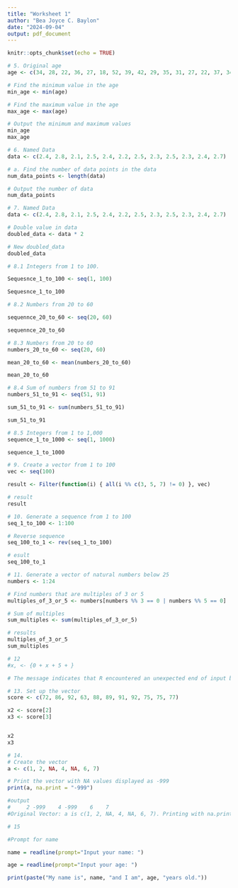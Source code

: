 ```yaml
---
title: "Worksheet 1"
author: "Bea Joyce C. Baylon"
date: "2024-09-04"
output: pdf_document
---
```


```r
knitr::opts_chunk$set(echo = TRUE)
```

```r
# 5. Original age 
age <- c(34, 28, 22, 36, 27, 18, 52, 39, 42, 29, 35, 31, 27, 22, 37, 34, 19, 20, 57, 49, 50, 37, 46, 25, 17, 37, 42, 53, 41, 51, 35, 24, 33, 41)

# Find the minimum value in the age
min_age <- min(age)

# Find the maximum value in the age
max_age <- max(age)

# Output the minimum and maximum values
min_age
max_age
```

```r
# 6. Named Data
data <- c(2.4, 2.8, 2.1, 2.5, 2.4, 2.2, 2.5, 2.3, 2.5, 2.3, 2.4, 2.7)

# a. Find the number of data points in the data
num_data_points <- length(data)

# Output the number of data 
num_data_points
```

```r
# 7. Named Data
data <- c(2.4, 2.8, 2.1, 2.5, 2.4, 2.2, 2.5, 2.3, 2.5, 2.3, 2.4, 2.7)

# Double value in data 
doubled_data <- data * 2

# New doubled_data
doubled_data
```

```r
# 8.1 Integers from 1 to 100.

Sequesnce_1_to_100 <- seq(1, 100)

Sequesnce_1_to_100
```
```r
# 8.2 Numbers from 20 to 60

sequennce_20_to_60 <- seq(20, 60)

sequennce_20_to_60
```
```r
# 8.3 Numbers from 20 to 60
numbers_20_to_60 <- seq(20, 60)

mean_20_to_60 <- mean(numbers_20_to_60)

mean_20_to_60
```

```r
# 8.4 Sum of numbers from 51 to 91
numbers_51_to_91 <- seq(51, 91)

sum_51_to_91 <- sum(numbers_51_to_91)

sum_51_to_91
```

```r
# 8.5 Integers from 1 to 1,000
sequence_1_to_1000 <- seq(1, 1000)

sequence_1_to_1000
```

```r
# 9. Create a vector from 1 to 100
vec <- seq(100)

result <- Filter(function(i) { all(i %% c(3, 5, 7) != 0) }, vec)

# result
result

```
```r
# 10. Generate a sequence from 1 to 100
seq_1_to_100 <- 1:100

# Reverse sequence
seq_100_to_1 <- rev(seq_1_to_100)

# esult
seq_100_to_1

```
```r
# 11. Generate a vector of natural numbers below 25
numbers <- 1:24

# Find numbers that are multiples of 3 or 5
multiples_of_3_or_5 <- numbers[numbers %% 3 == 0 | numbers %% 5 == 0]

# Sum of multiples
sum_multiples <- sum(multiples_of_3_or_5)

# results
multiples_of_3_or_5
sum_multiples

```
```r
# 12
#x, <- {0 + x + 5 + }

# The message indicates that R encountered an unexpected end of input because the expression is not complete. R is expecting more input to finish the statement.

```
```r
# 13. Set up the vector
score <- c(72, 86, 92, 63, 88, 89, 91, 92, 75, 75, 77)

x2 <- score[2]
x3 <- score[3]


x2
x3

```
```r
# 14. 
# Create the vector
a <- c(1, 2, NA, 4, NA, 6, 7)

# Print the vector with NA values displayed as -999
print(a, na.print = "-999")

#output 
#     2 -999    4 -999    6    7 
#Original Vector: a is c(1, 2, NA, 4, NA, 6, 7). Printing with na.print: NA values are displayed as -999 in the output. The actual vector a stays the same; only how it’s printed is affected.
```
```R
# 15 

#Prompt for name

name = readline(prompt="Input your name: ")

age = readline(prompt="Input your age: ")

print(paste("My name is", name, "and I am", age, "years old."))

```